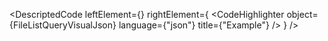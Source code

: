 
<DescriptedCode
  leftElement={<FileListQueryDesc />}
  rightElement={
    <CodeHighlighter
      object={FileListQueryVisualJson}
      language={"json"}
      title={"Example"}
    />
  }
/>
